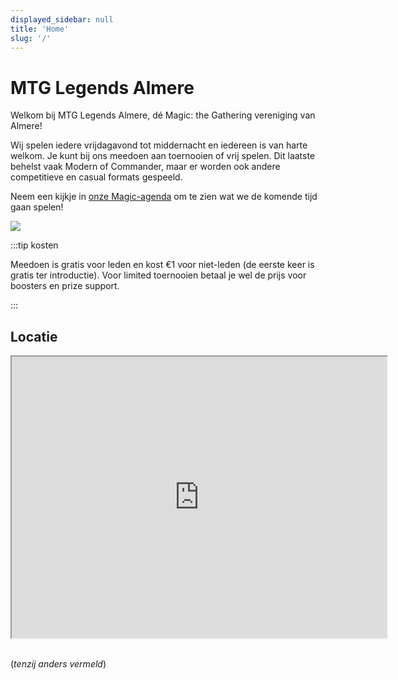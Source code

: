 ```yaml
---
displayed_sidebar: null
title: 'Home'
slug: '/'
---
```


# MTG Legends Almere

Welkom bij MTG Legends Almere, dé Magic: the Gathering vereniging van Almere!

Wij spelen iedere vrijdagavond tot middernacht en iedereen is van harte welkom. Je kunt bij ons meedoen aan toernooien of vrij spelen. Dit laatste behelst vaak Modern of Commander, maar er worden ook andere competitieve en casual formats gespeeld.

Neem een kijkje in [onze Magic-agenda](planning#agenda) om te zien wat we de komende tijd gaan spelen!

![](../img/240412-toernooi-10-man.jpg)

:::tip kosten

Meedoen is gratis voor leden en kost €1 voor niet-leden (de eerste keer is gratis ter introductie). Voor limited toernooien betaal je wel de prijs voor boosters en prize support.

:::

## Locatie
<div><iframe src="https://www.google.com/maps/embed?pb=!1m18!1m12!1m3!1d1217.989246288957!2d5.186668207793162!3d52.37080998754128!2m3!1f0!2f0!3f0!3m2!1i1024!2i768!4f13.1!3m3!1m2!1s0x47c616d4b22355bf%3A0xc66051ad902f8d35!2sThe%20MTG%20Legends%20Almere!5e0!3m2!1sen!2snl!4v1682425031220!5m2!1sen!2snl" width="600" height="450" allowfullscreen="" loading="lazy" referrerpolicy="no-referrer-when-downgrade">Buurtcentrum "De Bazuin"</iframe>
</div>
<br/>

(*tenzij anders vermeld*)

